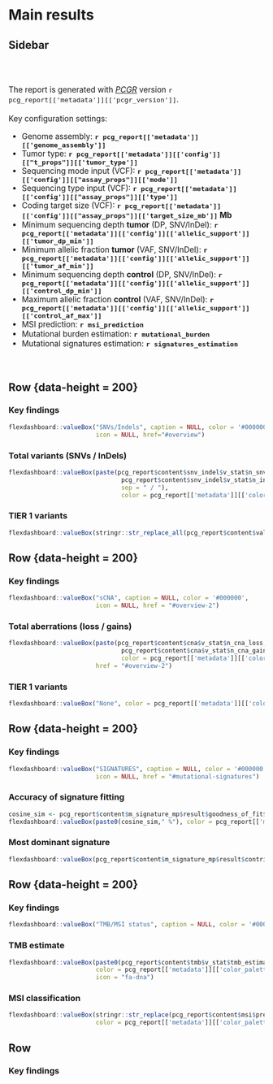 
Main results
==================================================================

Sidebar {.sidebar data-width=500 data-padding=40} 
-----------------------------------------------------------------------

<br><br>
<font style="font-size: 110%">

The report is generated with _[PCGR](https://github.com/sigven/pcgr)_ version `r pcg_report[['metadata']][['pcgr_version']]`.
<br><br>
Key configuration settings:

* Genome assembly: <b> __`r pcg_report[['metadata']][['genome_assembly']]`__ </b>
* Tumor type: <b> __`r pcg_report[['metadata']][['config']][["t_props"]][['tumor_type']]`__ </b>
* Sequencing mode input (VCF): <b> __`r pcg_report[['metadata']][['config']][["assay_props"]][['mode']]`__ </b>
* Sequencing type input (VCF): <b> __`r pcg_report[['metadata']][['config']][["assay_props"]][['type']]`__ </b>
* Coding target size (VCF): <b> __`r pcg_report[['metadata']][['config']][["assay_props"]][['target_size_mb']]` Mb__ </b>
* Minimum sequencing depth <b>tumor</b> (DP, SNV/InDel): <b> __`r pcg_report[['metadata']][['config']][['allelic_support']][['tumor_dp_min']]`__ </b>
* Minimum allelic fraction <b>tumor</b> (VAF, SNV/InDel): <b> __`r pcg_report[['metadata']][['config']][['allelic_support']][['tumor_af_min']]`__ </b>
* Minimum sequencing depth <b>control</b> (DP, SNV/InDel): <b> __`r pcg_report[['metadata']][['config']][['allelic_support']][['control_dp_min']]`__ </b>
* Maximum allelic fraction <b>control</b> (VAF, SNV/InDel): <b> __`r pcg_report[['metadata']][['config']][['allelic_support']][['control_af_max']]`__ </b>
* MSI prediction: <b> __`r msi_prediction`__ </b>
* Mutational burden estimation: <b> __`r mutational_burden`__ </b>
* Mutational signatures estimation: <b> __`r signatures_estimation`__ </b>

<br>
</font>

Row {data-height = 200}
-------------------------------------

### Key findings

```r
flexdashboard::valueBox("SNVs/Indels", caption = NULL, color = '#000000', 
                        icon = NULL, href="#overview")
```

### Total variants (SNVs / InDels)

```r
flexdashboard::valueBox(paste(pcg_report$content$snv_indel$v_stat$n_snv, 
                               pcg_report$content$snv_indel$v_stat$n_indel,
                               sep = " / "),
                               color = pcg_report[['metadata']][['color_palette']][['tier']][['values']][1], icon = "fa-dna")
```


### TIER 1 variants

```r
flexdashboard::valueBox(stringr::str_replace_all(pcg_report$content$value_box$tier1,"Tier 1 variants:\n",""), color = pcg_report[['metadata']][['color_palette']][['tier']][['values']][1], icon = "fa-dna", href = "#tier-1")
```

Row {data-height = 200}
-------------------------------------

### Key findings

```r
flexdashboard::valueBox("sCNA", caption = NULL, color = '#000000', 
                        icon = NULL, href = "#overview-2")
```

### Total aberrations (loss / gains)

```r
flexdashboard::valueBox(paste(pcg_report$content$cna$v_stat$n_cna_loss, 
                               pcg_report$content$cna$v_stat$n_cna_gain,sep=" / "), 
                               color = pcg_report[['metadata']][['color_palette']][['tier']][['values']][1], icon = "fa-dna",
                        href = "#overview-2")
```


### TIER 1 variants

```r
flexdashboard::valueBox("None", color = pcg_report[['metadata']][['color_palette']][['tier']][['values']][1], icon = "fa-dna")
```

Row {data-height = 200}
-------------------------------------

### Key findings

```r
flexdashboard::valueBox("SIGNATURES", caption = NULL, color = '#000000', 
                        icon = NULL, href = "#mutational-signatures")
```

### Accuracy of signature fitting

```r
cosine_sim <- pcg_report$content$m_signature_mp$result$goodness_of_fit$cosine_sim
flexdashboard::valueBox(paste0(cosine_sim," %"), color = pcg_report[['metadata']][['color_palette']][['tier']][['values']][1])
```


### Most dominant signature

```r
flexdashboard::valueBox(pcg_report$content$m_signature_mp$result$contributions$aetiology_keyword[1], color = pcg_report[['metadata']][['color_palette']][['tier']][['values']][1], href="#mutational-signatures")
```

Row {data-height = 200}
-------------------------------------

### Key findings

```r
flexdashboard::valueBox("TMB/MSI status", caption = NULL, color = '#000000', icon = NULL)
```

### TMB estimate

```r
flexdashboard::valueBox(paste0(pcg_report$content$tmb$v_stat$tmb_estimate," mut/Mb"), 
                        color = pcg_report[['metadata']][['color_palette']][['tier']][['values']][1],
                        icon = "fa-dna")
```


### MSI classification

```r
flexdashboard::valueBox(stringr::str_replace(pcg_report$content$msi$prediction$msi_stats$vb, "MSI status:\n",""), 
                        color = pcg_report[['metadata']][['color_palette']][['tier']][['values']][1], icon = "fa-dna")
```

Row {data-height=500}
-------------------------------------

### Key findings
